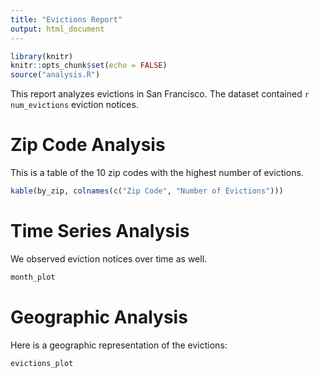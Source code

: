 ```yaml
---
title: "Evictions Report"
output: html_document
---
```


```r
library(knitr)
knitr::opts_chunk$set(echo = FALSE)
source("analysis.R")
```

This report analyzes evictions in San Francisco. The dataset contained
`r num_evictions` eviction notices.

# Zip Code Analysis
This is a table of the 10 zip codes with the highest number of evictions.

```r
kable(by_zip, colnames(c("Zip Code", "Number of Evictions")))
```

# Time Series Analysis
We observed eviction notices over time as well.

```r
month_plot
```

# Geographic Analysis
Here is a geographic representation of the evictions:

```r
evictions_plot
```


